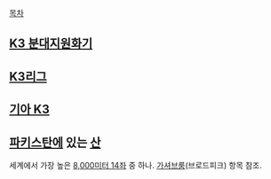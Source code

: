 [[목차]]
== [[K3 분대지원화기]] ==

== [[K3리그]] ==

== [[기아 K3]] ==

== [[파키스탄]]에 있는 [[산]] ==
세계에서 가장 높은 [[8,000미터 14좌]] 중 하나. [[가셔브룸]](브로드피크) 항목 참조.
